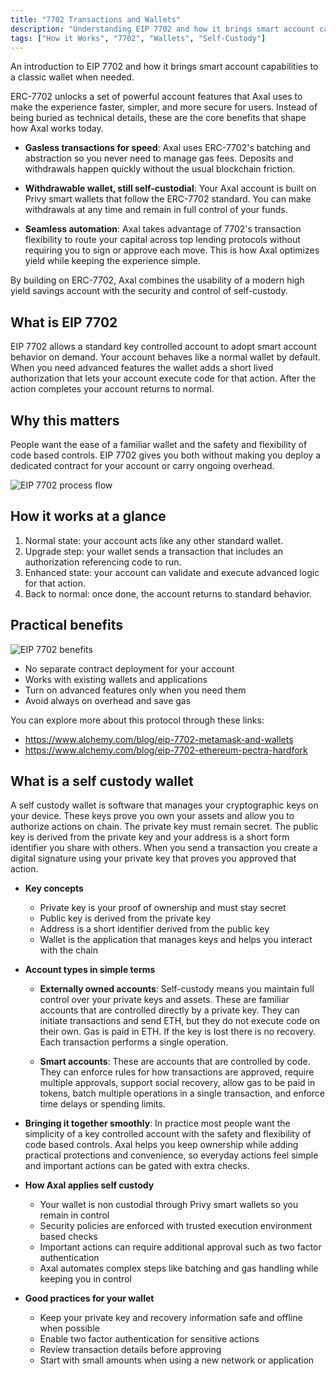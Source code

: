 ```yaml
---
title: "7702 Transactions and Wallets"
description: "Understanding EIP 7702 and how it brings smart account capabilities to classic wallets"
tags: ["How it Works", "7702", "Wallets", "Self-Custody"]
---
```


An introduction to EIP 7702 and how it brings smart account capabilities to a classic wallet when needed.

ERC-7702 unlocks a set of powerful account features that Axal uses to make the experience faster, simpler, and more secure for users. Instead of being buried as technical details, these are the core benefits that shape how Axal works today.

- **Gasless transactions for speed**: Axal uses ERC-7702's batching and abstraction so you never need to manage gas fees. Deposits and withdrawals happen quickly without the usual blockchain friction.

- **Withdrawable wallet, still self-custodial**: Your Axal account is built on Privy smart wallets that follow the ERC-7702 standard. You can make withdrawals at any time and remain in full control of your funds.

- **Seamless automation**: Axal takes advantage of 7702's transaction flexibility to route your capital across top lending protocols without requiring you to sign or approve each move. This is how Axal optimizes yield while keeping the experience simple.

By building on ERC-7702, Axal combines the usability of a modern high yield savings account with the security and control of self-custody.

## What is EIP 7702

EIP 7702 allows a standard key controlled account to adopt smart account behavior on demand. Your account behaves like a normal wallet by default. When you need advanced features the wallet adds a short lived authorization that lets your account execute code for that action. After the action completes your account returns to normal.

## Why this matters

People want the ease of a familiar wallet and the safety and flexibility of code based controls. EIP 7702 gives you both without making you deploy a dedicated contract for your account or carry ongoing overhead.

![EIP 7702 process flow](/7702/0_zn_e3bm5cwGfNEpZ.png)

## How it works at a glance

1. Normal state: your account acts like any other standard wallet.
2. Upgrade step: your wallet sends a transaction that includes an authorization referencing code to run.
3. Enhanced state: your account can validate and execute advanced logic for that action.
4. Back to normal: once done, the account returns to standard behavior.

## Practical benefits

![EIP 7702 benefits](/7702/383db264e8c7a67a587adea050975786f3ecd239-1600x900.png)

- No separate contract deployment for your account
- Works with existing wallets and applications
- Turn on advanced features only when you need them
- Avoid always on overhead and save gas

You can explore more about this protocol through these links:
- https://www.alchemy.com/blog/eip-7702-metamask-and-wallets
- https://www.alchemy.com/blog/eip-7702-ethereum-pectra-hardfork

## What is a self custody wallet

A self custody wallet is software that manages your cryptographic keys on your device. These keys prove you own your assets and allow you to authorize actions on chain. The private key must remain secret. The public key is derived from the private key and your address is a short form identifier you share with others. When you send a transaction you create a digital signature using your private key that proves you approved that action.

- **Key concepts**
  - Private key is your proof of ownership and must stay secret
  - Public key is derived from the private key
  - Address is a short identifier derived from the public key
  - Wallet is the application that manages keys and helps you interact with the chain

- **Account types in simple terms**
  - **Externally owned accounts**: Self-custody means you maintain full control over your private keys and assets. These are familiar accounts that are controlled directly by a private key. They can initiate transactions and send ETH, but they do not execute code on their own. Gas is paid in ETH. If the key is lost there is no recovery. Each transaction performs a single operation.
  
  - **Smart accounts**: These are accounts that are controlled by code. They can enforce rules for how transactions are approved, require multiple approvals, support social recovery, allow gas to be paid in tokens, batch multiple operations in a single transaction, and enforce time delays or spending limits.

- **Bringing it together smoothly**: In practice most people want the simplicity of a key controlled account with the safety and flexibility of code based controls. Axal helps you keep ownership while adding practical protections and convenience, so everyday actions feel simple and important actions can be gated with extra checks.

- **How Axal applies self custody**
  - Your wallet is non custodial through Privy smart wallets so you remain in control
  - Security policies are enforced with trusted execution environment based checks
  - Important actions can require additional approval such as two factor authentication
  - Axal automates complex steps like batching and gas handling while keeping you in control

- **Good practices for your wallet**
  - Keep your private key and recovery information safe and offline when possible
  - Enable two factor authentication for sensitive actions
  - Review transaction details before approving
  - Start with small amounts when using a new network or application
